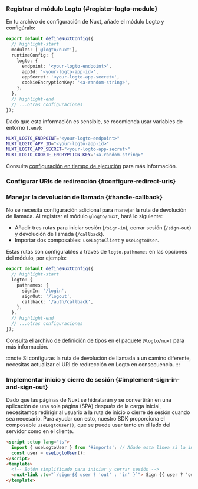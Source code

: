 
### Registrar el módulo Logto \{#register-logto-module}

En tu archivo de configuración de Nuxt, añade el módulo Logto y configúralo:

```ts title="nuxt.config.ts"
export default defineNuxtConfig({
  // highlight-start
  modules: ['@logto/nuxt'],
  runtimeConfig: {
    logto: {
      endpoint: '<your-logto-endpoint>',
      appId: '<your-logto-app-id>',
      appSecret: '<your-logto-app-secret>',
      cookieEncryptionKey: '<a-random-string>',
    },
  },
  // highlight-end
  // ...otras configuraciones
});
```

Dado que esta información es sensible, se recomienda usar variables de entorno (`.env`):

```bash title=".env"
NUXT_LOGTO_ENDPOINT="<your-logto-endpoint>"
NUXT_LOGTO_APP_ID="<your-logto-app-id>"
NUXT_LOGTO_APP_SECRET="<your-logto-app-secret>"
NUXT_LOGTO_COOKIE_ENCRYPTION_KEY="<a-random-string>"
```

Consulta [configuración en tiempo de ejecución](https://nuxt.com/docs/guide/going-further/runtime-config) para más información.

### Configurar URIs de redirección \{#configure-redirect-uris}

<SignInFlowSummary />

<AssumingUrl />

<WebConfigureRedirectUris />

### Manejar la devolución de llamada \{#handle-callback}

No se necesita configuración adicional para manejar la ruta de devolución de llamada. Al registrar el módulo `@logto/nuxt`, hará lo siguiente:

- Añadir tres rutas para iniciar sesión (`/sign-in`), cerrar sesión (`/sign-out`) y devolución de llamada (`/callback`).
- Importar dos composables: `useLogtoClient` y `useLogtoUser`.

Estas rutas son configurables a través de `logto.pathnames` en las opciones del módulo, por ejemplo:

```ts title="nuxt.config.ts"
export default defineNuxtConfig({
  // highlight-start
  logto: {
    pathnames: {
      signIn: '/login',
      signOut: '/logout',
      callback: '/auth/callback',
    },
  },
  // highlight-end
  // ...otras configuraciones
});
```

Consulta el [archivo de definición de tipos](https://github.com/logto-io/js/blob/HEAD/packages/nuxt/src/runtime/utils/types.ts) en el paquete `@logto/nuxt` para más información.

:::note
Si configuras la ruta de devolución de llamada a un camino diferente, necesitas actualizar el URI de redirección en Logto en consecuencia.
:::

### Implementar inicio y cierre de sesión \{#implement-sign-in-and-sign-out}

Dado que las páginas de Nuxt se hidratarán y se convertirán en una aplicación de una sola página (SPA) después de la carga inicial, necesitamos redirigir al usuario a la ruta de inicio o cierre de sesión cuando sea necesario. Para ayudar con esto, nuestro SDK proporciona el composable `useLogtoUser()`, que se puede usar tanto en el lado del servidor como en el cliente.

```html title="index.vue"
<script setup lang="ts">
  import { useLogtoUser } from '#imports'; // Añade esta línea si la importación automática está deshabilitada
  const user = useLogtoUser();
</script>
<template>
  <!-- Botón simplificado para iniciar y cerrar sesión -->
  <nuxt-link :to="`/sign-${ user ? 'out' : 'in' }`"> Sign {{ user ? 'out' : 'in' }} </nuxt-link>
</template>
```

<Checkpoint />
